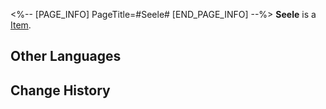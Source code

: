 <%-- [PAGE_INFO]
PageTitle=#Seele#
[END_PAGE_INFO] --%>
{{Item Infobox
|id          = 250102
|image       = Item Seele.png
|type        = 
|invCategory = 
|rarity      = 5
|effect      = 
|description = 
}}
'''Seele''' is a [[Item]].

==Other Languages==
{{Other Languages
|en   = Seele
|zhs  = 希儿
|zht  = 希兒
|ja   = ゼーレ
|ko   = 제레
|es   = Seele
|fr   = Seele
|ru   = Зеле
|th   = Seele
|vi   = Seele
|de   = Seele
|id   = Seele
|pt   = Seele
}}

==Change History==
{{Change History|1.1}}